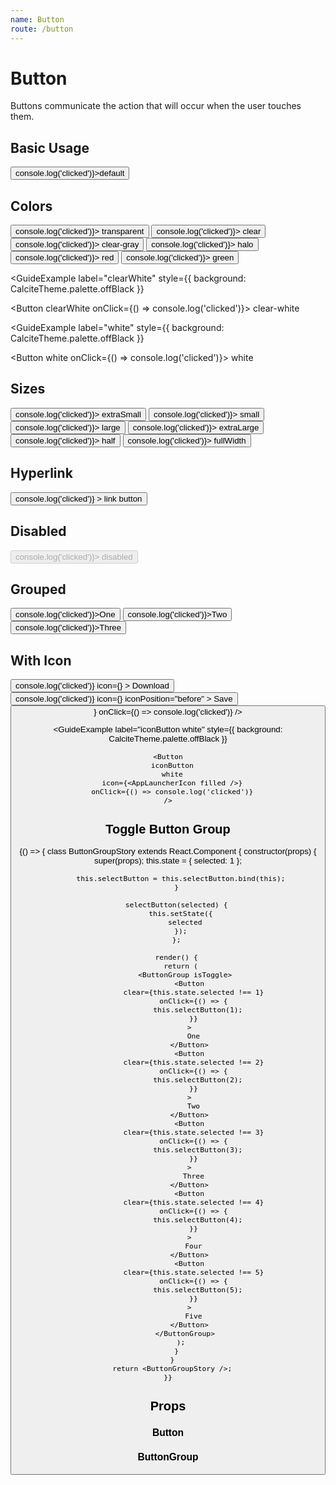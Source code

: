 ```yaml
---
name: Button
route: /button
---
```






# Button

Buttons communicate the action that will occur when the user touches them.

## Basic Usage

<Playground>
  <Button onClick={() => console.log('clicked')}>default</Button>
</Playground>

## Colors

<Playground>
  <GuideExample label="transparent">
    <Button transparent onClick={() => console.log('clicked')}>
      transparent
    </Button>
  </GuideExample>

<GuideExample label="clear">
  <Button clear onClick={() => console.log('clicked')}>
    clear
  </Button>
</GuideExample>

<GuideExample label="clearGray">
  <Button clearGray onClick={() => console.log('clicked')}>
    clear-gray
  </Button>
</GuideExample>

<GuideExample label="halo">
  <Button halo onClick={() => console.log('clicked')}>
    halo
  </Button>
</GuideExample>

<GuideExample label="red">
  <Button red onClick={() => console.log('clicked')}>
    red
  </Button>
</GuideExample>
<GuideExample label="green">
  <Button green onClick={() => console.log('clicked')}>
    green
  </Button>
</GuideExample>

<GuideExample
  label="clearWhite"
  style={{ background: CalciteTheme.palette.offBlack }}
>
  <Button clearWhite onClick={() => console.log('clicked')}>
    clear-white
  </Button>
</GuideExample>

<GuideExample
  label="white"
  style={{ background: CalciteTheme.palette.offBlack }}
>
  <Button white onClick={() => console.log('clicked')}>
    white
  </Button>
</GuideExample>

</Playground>

## Sizes

<Playground>
  <GuideExample label="extraSmall">
    <Button extraSmall onClick={() => console.log('clicked')}>
      extraSmall
    </Button>
  </GuideExample>

<GuideExample label="small">
  <Button small onClick={() => console.log('clicked')}>
    small
  </Button>
</GuideExample>

<GuideExample label="large">
  <Button large onClick={() => console.log('clicked')}>
    large
  </Button>
</GuideExample>

<GuideExample label="extraLarge">
  <Button extraLarge onClick={() => console.log('clicked')}>
    extraLarge
  </Button>
</GuideExample>

<GuideExample label="half">
  <Button half onClick={() => console.log('clicked')}>
    half
  </Button>
</GuideExample>

<GuideExample label="fullWidth">
  <Button fullWidth onClick={() => console.log('clicked')}>
    fullWidth
  </Button>
</GuideExample>
</Playground>

## Hyperlink

<Playground>
  <Button
    href="https://esri.com"
    target="_blank"
    onClick={() => console.log('clicked')}
  >
    link button
  </Button>
</Playground>

## Disabled

<Playground>
  <Button disabled onClick={() => console.log('clicked')}>
    disabled
  </Button>
</Playground>

## Grouped

<Playground>
  <ButtonGroup>
    <Button onClick={() => console.log('clicked')}>One</Button>
    <Button onClick={() => console.log('clicked')}>Two</Button>
    <Button onClick={() => console.log('clicked')}>Three</Button>
  </ButtonGroup>
</Playground>

## With Icon

<Playground>
  <GuideExample>
    <Button
      onClick={() => console.log('clicked')}
      icon={<DownloadToIcon size={16} />}
    >
      Download
    </Button>
  </GuideExample>
  <GuideExample label='iconPosition="before"'>
    <Button
      onClick={() => console.log('clicked')}
      icon={<SaveIcon size={16} />}
      iconPosition="before"
    >
      Save
    </Button>
  </GuideExample>

<GuideExample label="iconButton">
  <Button
    iconButton
    icon={<AppLauncherIcon />}
    onClick={() => console.log('clicked')}
  />
</GuideExample>

  <GuideExample
    label="iconButton white"
    style={{ background: CalciteTheme.palette.offBlack }}
  >
    <Button
      iconButton
      white
      icon={<AppLauncherIcon filled />}
      onClick={() => console.log('clicked')}
    />
  </GuideExample>
</Playground>

## Toggle Button Group

<Playground>
{() => {
      class ButtonGroupStory extends React.Component {
        constructor(props) {
          super(props);
          this.state = {
            selected: 1
          };

          this.selectButton = this.selectButton.bind(this);
        }

        selectButton(selected) {
          this.setState({
            selected
          });
        };

        render() {
          return (
            <ButtonGroup isToggle>
              <Button
                clear={this.state.selected !== 1}
                onClick={() => {
                  this.selectButton(1);
                }}
              >
                One
              </Button>
              <Button
                clear={this.state.selected !== 2}
                onClick={() => {
                  this.selectButton(2);
                }}
              >
                Two
              </Button>
              <Button
                clear={this.state.selected !== 3}
                onClick={() => {
                  this.selectButton(3);
                }}
              >
                Three
              </Button>
              <Button
                clear={this.state.selected !== 4}
                onClick={() => {
                  this.selectButton(4);
                }}
              >
                Four
              </Button>
              <Button
                clear={this.state.selected !== 5}
                onClick={() => {
                  this.selectButton(5);
                }}
              >
                Five
              </Button>
            </ButtonGroup>
          );
        }
      }
      return <ButtonGroupStory />;
    }}

</Playground>

## Props

### Button

<PropsTable of={Button} />

### ButtonGroup

<PropsTable of={ButtonGroup} />
